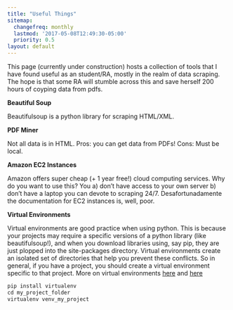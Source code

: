 ```yaml
---
title: "Useful Things"
sitemap:
  changefreq: monthly
  lastmod: '2017-05-08T12:49:30-05:00'
  priority: 0.5
layout: default
---
```


  
This page (currently under construction) hosts a collection of tools that I have found useful as an student/RA, mostly in the realm of data scraping. The hope is that some RA will stumble across this and save herself 200 hours of coyping data from pdfs. 

**Beautiful Soup**

Beautifulsoup is a python library for scraping HTML/XML. 

**PDF Miner**

Not all data is in HTML. Pros: you can get data from PDFs! Cons: Must be local.   
  
  
**Amazon EC2 Instances**  
  
Amazon offers super cheap (+ 1 year free!) cloud computing services. Why do you want to use this? You a) don't have access to your own server b) don't have a laptop you can devote to scraping 24/7. Desafortunadamente the documentation for EC2 instances is, well, poor. 


**Virtual Environments**

Virtual environments are good practice when using python. This is because your projects may require a specific versions of a python library (like beautifulsoup!), and when you download libraries using, say pip, they are just plopped into the site-packages directory. 
Virtual environments create an isolated set of directories that help you prevent these conflicts. So in general, if you have a project, you should create a virtual environment specific to that project. 
More on virtual environments [here](http://docs.python-guide.org/en/latest/dev/virtualenvs/) and [here](https://realpython.com/python-virtual-environments-a-primer/)


```r
pip install virtualenv
cd my_project_folder
virtualenv venv_my_project
```


  


